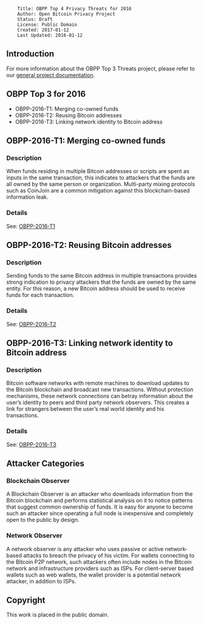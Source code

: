 <pre>
    Title: OBPP Top 4 Privacy Threats for 2016
    Author: Open Bitcoin Privacy Project
    Status: Draft
    License: Public Domain
    Created: 2017-01-12
    Last Updated: 2016-01-12
</pre>

== Introduction ==

For more information about the OBPP Top 3 Threats project, please refer to our [https://github.com/OpenBitcoinPrivacyProject/top-threats/master/README.md general project documentation].

== OBPP Top 3 for 2016 ==

* OBPP-2016-T1: Merging co-owned funds
* OBPP-2016-T2: Reusing Bitcoin addresses
* OBPP-2016-T3: Linking network identity to Bitcoin address

== OBPP-2016-T1: Merging co-owned funds ==

=== Description ===

When funds residing in multiple Bitcoin addresses or scripts are spent as inputs in the same transaction, this indicates to attackers that the funds are all owned by the same person or organization. Multi-party mixing protocols such as CoinJoin are a common mitigation against this blockchain-based information leak.

=== Details ===

See: [https://github.com/OpenBitcoinPrivacyProject/top-threats/master/2016/OBPP-2016-T1.mediawiki OBPP-2016-T1]

== OBPP-2016-T2: Reusing Bitcoin addresses ==

=== Description ===

Sending funds to the same Bitcoin address in multiple transactions provides strong indication to privacy attackers that the funds are owned by the same entity. For this reason, a new Bitcoin address should be used to receive funds for each transaction.

=== Details ===

See: [https://github.com/OpenBitcoinPrivacyProject/top-threats/2016/master/OBPP-2016-T2.mediawiki OBPP-2016-T2]

== OBPP-2016-T3: Linking network identity to Bitcoin address ==

=== Description ===

Bitcoin software networks with remote machines to download updates to the Bitcoin blockchain and broadcast new transactions. Without protection mechanisms, these network connections can betray information about the user’s identity to peers and third party network observers. This creates a link for strangers between the user’s real world identity and his transactions.

=== Details ===

See: [https://github.com/OpenBitcoinPrivacyProject/top-threats/2016/master/OBPP-2016-T3.mediawiki OBPP-2016-T3]

== Attacker Categories ==

=== Blockchain Observer ===

A Blockchain Observer is an attacker who downloads information from the Bitcoin blockchain and performs statistical analysis on it to notice patterns that suggest common ownership of funds. It is easy for anyone to become such an attacker since operating a full node is inexpensive and completely open to the public by design.

=== Network Observer ===

A network observer is any attacker who uses passive or active network-based attacks to breach the privacy of his victim. For wallets connecting to the Bitcoin P2P network, such attackers often include nodes in the Bitcoin network and infrastructure providers such as ISPs. For client-server based wallets such as web wallets, the wallet provider is a potential network attacker, in addition to ISPs.

== Copyright ==

This work is placed in the public domain.
